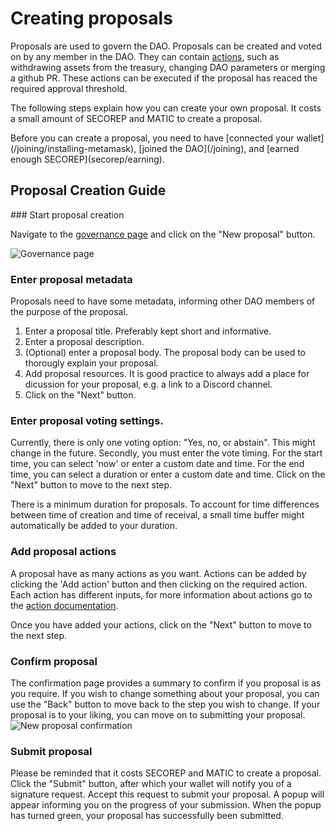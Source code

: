 
# Creating proposals

Proposals are used to govern the DAO.
Proposals can be created and voted on by any member in the DAO.
They can contain [actions](/actions), such as withdrawing assets from the treasury, changing DAO parameters or merging a github PR.
These actions can be executed if the proposal has reaced the required approval threshold.

The following steps explain how you can create your own proposal.
It costs a small amount of SECOREP and MATIC to create a proposal.

<Callout type="warning" emoji="⚠">
  Before you can create a proposal, you need to have [connected your
  wallet](/joining/installing-metamask), [joined the DAO](/joining), and [earned
  enough SECOREP](secorep/earning).
</Callout>

## Proposal Creation Guide

<Steps>
### Start proposal creation

Navigate to the [governance page](https://dao.secureseco.org/governance) and click on the "New proposal" button.

![Governance page](/img/governance-page.png)

### Enter proposal metadata

Proposals need to have some metadata, informing other DAO members of the purpose of the proposal.

1. Enter a proposal title. Preferably kept short and informative.
2. Enter a proposal description.
3. (Optional) enter a proposal body. The proposal body can be used to thorougly explain your proposal.
4. Add proposal resources. It is good practice to always add a place for dicussion for your proposal, e.g. a link to a Discord channel.
5. Click on the "Next" button.

### Enter proposal voting settings.

Currently, there is only one voting option: "Yes, no, or abstain". This might change in the future.
Secondly, you must enter the vote timing.
For the start time, you can select 'now' or enter a custom date and time.
For the end time, you can select a duration or enter a custom date and time.
Click on the "Next" button to move to the next step.

<Callout type="info" emoji="⚠">
  There is a minimum duration for proposals. To account for time differences
  between time of creation and time of receival, a small time buffer might
  automatically be added to your duration.
</Callout>

### Add proposal actions

A proposal have as many actions as you want.
Actions can be added by clicking the 'Add action' button and then clicking on the required action.
Each action has different inputs, for more information about actions go to the [action documentation](/actions).

Once you have added your actions, click on the "Next" button to move to the next step.

### Confirm proposal

The confirmation page provides a summary to confirm if you proposal is as you require.
If you wish to change something about your proposal, you can use the "Back" button to move back to the step you wish to change.
If your proposal is to your liking, you can move on to submitting your proposal.
![New proposal confirmation](/img/new-proposal-confirmation.png)

### Submit proposal

Please be reminded that it costs SECOREP and MATIC to create a proposal.
Click the "Submit" button, after which your wallet will notify you of a signature request.
Accept this request to submit your proposal.
A popup will appear informing you on the progress of your submission.
When the popup has turned green, your proposal has successfully been submitted.

</Steps>

